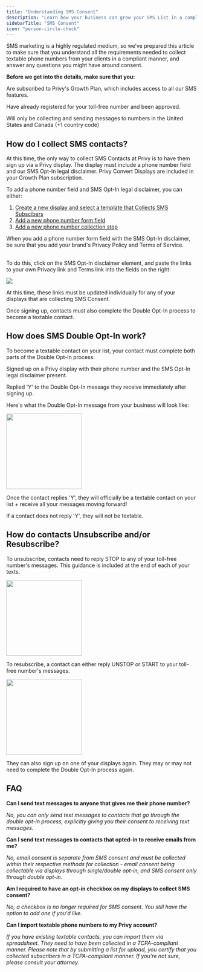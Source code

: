 ```yaml
---
title: "Understanding SMS Consent"
description: "Learn how your business can grow your SMS List in a compliant manner."
sidebarTitle: "SMS Consent"
icon: "person-circle-check"
---
```


SMS marketing is a highly regulated medium, so we’ve prepared this article to make sure that you understand all the requirements needed to collect textable phone numbers from your clients in a compliant manner, and answer any questions you might have around consent.

**Before we get into the details, make sure that you:**

<Icon icon="check" /> Are subscribed to Privy's Growth Plan, which includes access to all our SMS features.

<Icon icon="check" /> Have already registered for your toll-free number and been approved.

<Icon icon="check" /> Will only be collecting and sending messages to numbers in the United States and Canada (+1 country code)

## How do I collect SMS contacts?

At this time, the only way to collect SMS Contacts at Privy is to have them sign up via a Privy display. The display must include a phone number field and our SMS Opt-In legal disclaimer. Privy Convert Displays are included in your Growth Plan subscription.

To add a phone number field and SMS Opt-In legal disclaimer, you can either:

1. [Create a new display and select a template that Collects SMS Subscibers](https://help.privy.com/docs/learn/displays/create-a-display#choose-a-template)
2. [Add a new phone number form field](https://help.privy.com/docs/learn/displays/form-fields-and-elements#form-fields)
3. [Add a new phone number collection step](https://help.privy.com/docs/learn/displays/create-a-display#add-and-delete-steps)

<Note>
  When you add a phone number form field with the SMS Opt-In disclaimer, be sure that you add your brand's Privacy Policy and Terms of Service.

  \
  To do this, click on the SMS Opt-In disclaimer element, and paste the links to your own Privacy link and Terms link into the fields on the right:

  ![](/images/compliance/sms-privacy-tc.png)

  At this time, these links must be updated individually for any of your displays that are collecting SMS Consent.
</Note>

Once signing up, contacts must also complete the Double Opt-In process to become a textable contact.&#x20;

## How does SMS Double Opt-In work?

To become a textable contact on your list, your contact must complete both parts of the Double Opt-In process:

<Icon icon="check" /> Signed up on a Privy display with their phone number and the SMS Opt-In legal disclaimer present.

<Icon icon="check" /> Replied 'Y' to the Double Opt-In message they receive immediately after signing up.

Here's what the Double Opt-In message from your business will look like:

<img height="200" src="/images/compliance/sms-doi-text.png" />

Once the contact replies 'Y', they will officially be a textable contact on your list + receive all your messages moving forward!

If a contact does not reply 'Y', they will not be textable.

## How do contacts Unsubscribe and/or Resubscribe?

To unsubscribe, contacts need to reply STOP to any of your toll-free number's messages. This guidance is included at the end of each of your texts.

<img height="200" src="/images/compliance/sms-unsubscribe.png" />

To resubscribe, a contact can either reply UNSTOP or START to your toll-free number's messages.

<img height="200" src="/images/compliance/sms-resubscribe.png" />

They can also sign up on one of your displays again. They may or may not need to complete the Double Opt-In process again.

## FAQ

**Can I send text messages to anyone that gives me their phone number?**

*No, you can only send text messages to contacts that go through the double opt-in process, explicitly giving you their consent to receiving text messages.*

**Can I send text messages to contacts that opted-in to receive emails from me?** 

*No, email consent is separate from SMS consent and must be collected within their respective methods for collection - email consent being collectable via displays through single/double opt-in, and SMS consent only through double opt-in.*

**Am I required to have an opt-in checkbox on my displays to collect SMS consent?**

*No, a checkbox is no longer required for SMS consent. You still have the option to add one if you'd like.*

**Can I import textable phone numbers to my Privy account?** 

*If you have existing textable contacts, you can import them via spreadsheet. They need to have been collected* *in a TCPA-compliant manner. Please note that by submitting a list for upload, you certify that you collected subscribers in a TCPA-compliant manner. If you're not sure, please consult your attorney.*